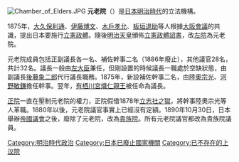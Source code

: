 [[File:Chamber_of_Elders.JPG|thumb]]
'''元老院'''（{{jpn|j=元老院|hg=げんろういん|rm=Genrō-in}}）是[[日本|日本]][[明治時代|明治時代]]的立法機構。

1875年，[[大久保利通|大久保利通]]、[[伊藤博文|伊藤博文]]、[[木戶孝允|木戶孝允]]、[[板垣退助|板垣退助]]等人根據[[大阪會議|大阪會議]]的共識，提出日本要施行[[立憲政體|立憲政體]]。隨後[[明治天皇|明治天皇]]頒佈[[立憲政體詔書|立憲政體詔書]]，改[[左院|左院]]為元老院。

元老院成員包括正副議長各一名、補佐幹事二名（1886年廢止），其他議官28名，共計32名。議長一般由[[左大臣|左大臣]]兼任，但剛設置的時候議長一職處於空缺狀態，由副議長[[後藤象二郎|後藤象二郎]]代行議長職務。1875年，新設補佐幹事二名，由[[陸奧宗光|陸奧宗光]]、[[河野敏鎌|河野敏鎌]]擔任幹事。翌年，[[有栖川宮熾仁親王|有栖川宮熾仁親王]]被任命為議長。

[[正院|正院]]一直在壓制元老院的權力，正院假借1878年[[立志社之獄|立志社之獄]]，將幹事陸奧宗光等人革職。1880年以後，元老院議官事實上已經沒有定額。1890年10月30日，日本舉辦[[帝國議會_(日本)|帝國議會]]之後，廢除了元老院，改為[[貴族院_(日本)|貴族院]]。所有元老院議官都改為貴族院議員。
{{大日本帝國}}
[[Category:明治時代政治|Category:明治時代政治]]
[[Category:日本已廢止國家機關|Category:日本已廢止國家機關]]
[[Category:已不存在的上议院|Category:已不存在的上议院]]
